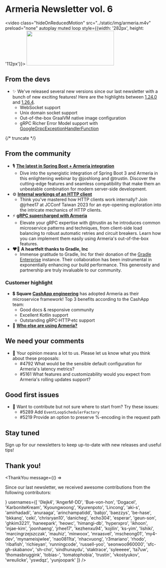 # Armeria Newsletter vol. 6

<video class="hideOnReducedMotion" src="../static/img/armeria.m4v" preload="none" autoplay muted loop style={{width: '282px', height: '112px'}}>
  <img src="../static/img/armeria.gif" loading="lazy" width="282" height="112" />
</video>

## From the devs

<div class="noBullet">

- ✨ We've released several new versions since our last newsletter with a bunch of new exciting features! Here are the highlights between [1.24.0](/release-notes/1.24.0) and [1.26.4](/release-notes/1.26.4).
  - WebSocket support
  - Unix domain socket support
  - Out-of-the-box GraalVM native image configuration
  - gRPC Richer Error Model support with [GoogleGrpcExceptionHandlerFunction](type)

</div>

{/* truncate */}

## From the community

<div class="noBullet">

- 🎙️ [**The latest in Spring Boot + Armeria integration**](https://www.youtube.com/watch?v=LbBGUDGXuV8)
  - Dive into the synergistic integration of Spring Boot 3 and Armeria in this enlightening webinar by @joshlong and @trustin. Discover the cutting-edge features and seamless compatibility that make them an unbeatable combination for modern server-side development.
- ⚙️ [**Internal workings of an HTTP client**](https://www.youtube.com/watch?v=xEvcG_zNwiw)
  - Think you've mastered how HTTP clients work internally? Join @jrhee17 at JCConf Taiwan 2023 for an eye-opening exploration into the intricate mechanics of HTTP clients.
- ⚡ [**gRPC supercharged with Armeria**](https://www.youtube.com/watch?v=g_z_Pbjd0v0)
  - Elevate your gRPC expertise with @trustin as he introduces common microservice patterns and techniques, from client-side load balancing to robust automatic retries and circuit breakers. Learn how you can implement them easily using Armeria's out-of-the-box features.
- ❤️‍🔥 **A heartfelt thanks to Gradle, Inc**
  - Immense gratitude to Gradle, Inc for their donation of the [Gradle Enterprise](https://gradle.com) instance. Their collaboration has been instrumental in exponentially enhancing our build performance. This generosity and partnership are truly invaluable to our community.

</div>

### Customer highlight

<div class="noBullet">

- 💲 **Square [CashApp engineering](https://code.cash.app)** has adopted Armeria as their microservice framework! Top 3 benefits according to the CashApp team:
  - Good docs & responsive community
  - Excellent Kotlin support
  - Outstanding gRPC·HTTP·etc support
- 🙋 [**Who else are using Armeria?**](https://github.com/line/armeria/discussions/4626)

</div>

## We need your comments

<div class="noBullet">

- 🤔 Your opinion means a lot to us. Please let us know what you think about these proposals:
  - #4792 What would be the sensible default configuration for Armeria's latency metrics?
  - #5161 What features and customizability would you expect from Armeria's rolling updates support?

</div>

## Good first issues

<div class="noBullet">

- 🔰 Want to contribute but not sure where to start from? Try these issues:
  - #5289 Add `EventLoopSchedulerFactory`
  - #5219 Provide an option to preserve %-encoding in the request path

</div>

## Stay tuned

Sign up for our newsletters to keep up-to-date with new releases and useful tips!

<div style={{maxWidth: '320px', marginTop: '0.5rem'}}>
  <Mailchimp />
</div>

## Thank you!

<ThankYou
  message={() => <p>Since our last newsletter, we received awesome contributions from the following contributors:</p>}
  usernames={[
    '0lejk4',
    'AngerM-DD',
    'Bue-von-hon',
    'Dogacel',
    'KarboniteKream',
    'Kyoungwoong',
    'Kyurenpoto',
    'Lincong',
    'aki-s',
    'amirhadadi',
    'anuraaga',
    'arinchampatidd',
    'babjo',
    'baezzys',
    'be-hase',
    'bkkanq',
    'ceki',
    'chrisryan10',
    'danicheg',
    'echo304',
    'esperar',
    'geun-son',
    'ghkim3221',
    'haneepark',
    'heowc', 
    'himangi-db',
    'hyperxpro',
    'ikhoon',
    'injae-kim',
    'joonhaeng',
    'jrhee17',
    'kezhenxu94',
    'kojilin',
    'ks-yim',
    'lishiki',
    'marcingrzejszczak',
    'mauhiz',
    'minwoox',
    'mraasvel',
    'mscheong01',
    'my4-dev',
    'mynameisjwlee',
    'nao0811ta',
    'nhacvuong',
    'r3mariano',
    'rhodo',
    'ribafish',
    'richieyan',
    'runningcode',
    'russell-yoo',
    'seonwoo960000',
    'sfc-gh-skabanov',
    'sh-cho',
    'sindhunaydu',
    'staktrace',
    'syleeeee',
    'ta7uw',
    'thomasbruggink',
    'tobias-',
    'tomatophobia',
    'trustin',
    'vkostyukov',
    'wreulicke',
    'yswdqz',
    'yunjoopark'
  ]}
/>
